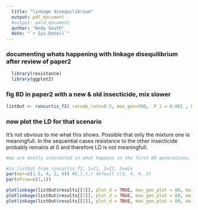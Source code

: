 ```yaml
---
  title: "linkage disequilibrium"
  output: pdf_document
  #output: word_document
  author: "Andy South"
  date: "`r Sys.Date()`"
---
```


### documenting whats happening with linkage disequilibrium  after review of paper2

```r
  library(resistance)
  library(ggplot2)
```


### fig 8D in paper2 with a new & old insecticide, mix slower

```r

listOut <- runcurtis_f2( recomb_rate=0.5, max_gen=500,  P_1 = 0.001 , P_2 = 0.01 , h.RS1_A0 = 0.5 , h.RS2_0B = 0.5 , exposure = 0.5 , phi.SS1_A0 = 0.8 , phi.SS2_0B = 0.5 , rr_restoration_ins1 = 0.5 , rr_restoration_ins2 = 0.5 , addCombinedStrategy = FALSE, strategyLabels = c('s','','a','m'), cex.axis = 0.8, maxX = 150, labelMixSeqRatio = 1 )
```

### now plot the LD for that scenario
It's not obvious to me what this shows. 
Possible that only the mixture one is meaningfull. In the sequential cases resistance to the other insecticide probably remains at 0 and therefore LD is not meaningfull.

```r

#we are mostly interested in what happens in the first 80 generations, by that time the frequency of I1 has reached 0.5 both alone and in the mixture.

#in listOut from runcurtis_f2, 1=I1, 2=I2, 3=mix
par(mar=c(1.5, 4, 2, 0)) #b,l,t,r default c(5, 4, 4, 2)
par(mfrow=c(3,1))

plotlinkage(listOut$results[[3]], plot_d = TRUE, max_gen_plot = 80, main = "mixture")
plotlinkage(listOut$results[[1]], plot_d = TRUE, max_gen_plot = 80, main = "insecticide1 alone")
plotlinkage(listOut$results[[2]], plot_d = TRUE, max_gen_plot = 80, main = "insecticide2 alone")

```

